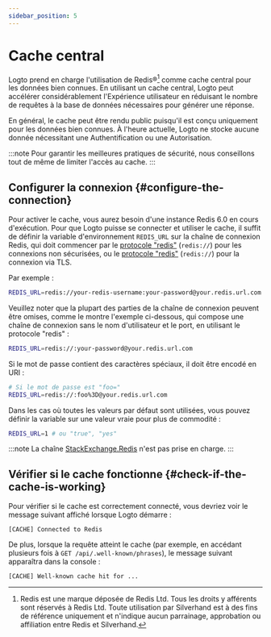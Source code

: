 ```yaml
---
sidebar_position: 5
---
```


# Cache central

Logto prend en charge l'utilisation de Redis®[^1] comme cache central pour les données bien connues. En utilisant un cache central, Logto peut accélérer considérablement l'Expérience utilisateur en réduisant le nombre de requêtes à la base de données nécessaires pour générer une réponse.

[^1]: Redis est une marque déposée de Redis Ltd. Tous les droits y afférents sont réservés à Redis Ltd. Toute utilisation par Silverhand est à des fins de référence uniquement et n'indique aucun parrainage, approbation ou affiliation entre Redis et Silverhand.

En général, le cache peut être rendu public puisqu'il est conçu uniquement pour les données bien connues. À l'heure actuelle, Logto ne stocke aucune donnée nécessitant une Authentification ou une Autorisation.

:::note
Pour garantir les meilleures pratiques de sécurité, nous conseillons tout de même de limiter l'accès au cache.
:::

## Configurer la connexion \{#configure-the-connection}

Pour activer le cache, vous aurez besoin d'une instance Redis 6.0 en cours d'exécution. Pour que Logto puisse se connecter et utiliser le cache, il suffit de définir la variable d'environnement `REDIS_URL` sur la chaîne de connexion Redis, qui doit commencer par le [protocole "redis"](https://www.iana.org/assignments/uri-schemes/prov/redis) (`redis://`) pour les connexions non sécurisées, ou le [protocole "redis"](https://www.iana.org/assignments/uri-schemes/prov/rediss) (`redis://`) pour la connexion via TLS.

Par exemple :

```bash
REDIS_URL=redis://your-redis-username:your-password@your.redis.url.com:6380
```

Veuillez noter que la plupart des parties de la chaîne de connexion peuvent être omises, comme le montre l'exemple ci-dessous, qui compose une chaîne de connexion sans le nom d'utilisateur et le port, en utilisant le protocole "redis" :

```bash
REDIS_URL=redis://:your-password@your.redis.url.com
```

Si le mot de passe contient des caractères spéciaux, il doit être encodé en URI :

```bash
# Si le mot de passe est "foo="
REDIS_URL=redis://:foo%3D@your.redis.url.com
```

Dans les cas où toutes les valeurs par défaut sont utilisées, vous pouvez définir la variable sur une valeur vraie pour plus de commodité :

```bash
REDIS_URL=1 # ou "true", "yes"
```

:::note
La chaîne [StackExchange.Redis](https://stackexchange.github.io/StackExchange.Redis/Configuration.html) n'est pas prise en charge.
:::

## Vérifier si le cache fonctionne \{#check-if-the-cache-is-working}

Pour vérifier si le cache est correctement connecté, vous devriez voir le message suivant affiché lorsque Logto démarre :

```
[CACHE] Connected to Redis
```

De plus, lorsque la requête atteint le cache (par exemple, en accédant plusieurs fois à `GET /api/.well-known/phrases`), le message suivant apparaîtra dans la console :

```
[CACHE] Well-known cache hit for ...
```
